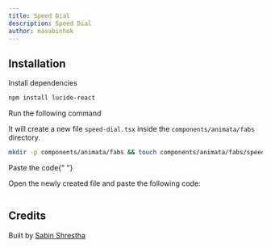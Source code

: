 ```yaml
---
title: Speed Dial
description: Speed Dial
author: masabinhok
---
```


<ComponentPreview name="fabs-speed-dial--docs" />

## Installation

<Steps>
<Step>Install dependencies</Step>

```bash
npm install lucide-react
```

<Step>Run the following command</Step>

It will create a new file `speed-dial.tsx` inside the `components/animata/fabs` directory.

```bash
mkdir -p components/animata/fabs && touch components/animata/fabs/speed-dial.tsx
```

<Step>Paste the code</Step>{" "}

Open the newly created file and paste the following code:

```jsx file=<rootDir>/animata/fabs/speed-dial.tsx

```

</Steps>

## Credits

Built by [Sabin Shrestha](https://github.com/masabinhok)
